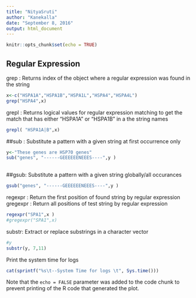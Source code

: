 ```yaml
---
title: "NityaSruti"
author: "Kanekalla"
date: "September 8, 2016"
output: html_document
---
```


```r
knitr::opts_chunk$set(echo = TRUE)

```

## Regular Expression

grep : Returns index of the object where a regular expression was found in the string
```r
x<-c("HSPA1A","HSPA1B","HSPA1L","HSPA4","HSPA4L")
grep("HSPA4",x) 
```
grepl : Returns logical values for regular expression matching 
to get the match that has either "HSPA1A" or "HSPA1B" in a the string names
```r
grepl( "HSPA1A|B",x)
```
##sub : Substitute a pattern with a given string at first occurrence only

```r
y<-"These genes are HSP70 genes"
sub("genes", "------GEEEEEENEEES----",y )           
     
```
##gsub: Substitute a pattern with a given string globally/all occurances
```r
gsub("genes", "------GEEEEEENEEES----",y )    
```

regexpr : Return the first position of found string by regular expression
gregexpr : Return all positions of test string by regular expression
```r
regexpr("SPA1",x ) 
#gregexpr("SPA1",x)
```

substr: Extract or replace substrings in a character vector
```r
#y 
substr(y, 7,11)

```
Print the system time for logs  
```r
cat(sprintf("%s\t--System Time for logs \t", Sys.time()))
```


Note that the `echo = FALSE` parameter was added to the code chunk to prevent printing of the R code that generated the plot.
